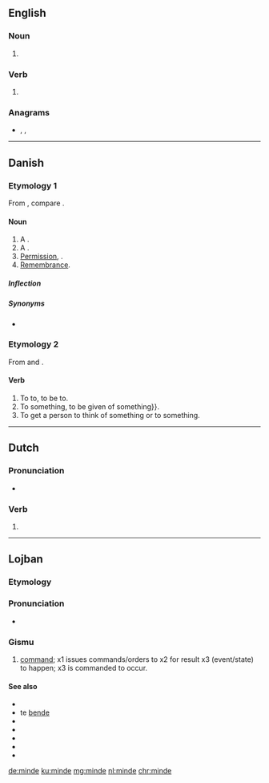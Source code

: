 {{also|Minde}}
==English==

===Noun===
{{en-noun}}

# {{obsolete spelling of|mind|lang=en}}

===Verb===
{{head|en|verb}}

# {{obsolete spelling of|mind|lang=en}}

===Anagrams===
* {{l|en|denim}}, {{l|en|EDMIn}}, {{l|en|mined}}

----

==Danish==

===Etymology 1===
From {{etyl|non|da}} {{m|non|minni}}, compare {{cog|en|mind}}.

====Noun====
{{da-noun|t|r}}
# A {{l|en|memory}}.
# A {{l|en|memorial}}.
# [[permission#English|Permission]], {{l|en|consent}}.
# [[remembrance#English|Remembrance]].

=====Inflection=====
{{da-noun-infl|t|r}}

=====Synonyms=====
* {{l|da|erindring}}

===Etymology 2===
From {{etyl|non|da}} {{m|non|minna}} and {{m|non|minnast}}.

====Verb====
{{da-verb|mind|minde|minder|mindede|har|mindet}}
# To {{l|en|relate}} to, to be {{l|en|similar}} to.
# To {{l|en|remember}} something, to be given {{l|en|remembrance}} of something}}.
# To get a person to think of something {{l|en|similar}} or {{l|en|identical}} to something.

----

==Dutch==

===Pronunciation===
* {{audio|Nl-minde.ogg|Audio|lang=nl}}

===Verb===
{{nl-verb-form}}

# {{nl-verb form of|n=sg|t=past|m=ind+subj|minnen}}

----

==Lojban==

===Etymology===
{{jbo-etym
|zh='''min'''|zh_t=命|zh_tr=mìng
|en=ka'''m'''a'''nd'''|en_t=command
|hi=a'''de'''c|hi_t=आदेश|hi_tr=ādēśa
|es='''m'''a'''nd'''|es_t=mandar
}}

===Pronunciation===
* {{IPA|/ˈminde/|lang=jbo}}

===Gismu===
{{jbo-gismu|mid|mi'e}}

# [[command]]; x1 issues commands/orders to x2 for result x3 (event/state) to happen; x3 is commanded to occur.

====See also====
* {{l|jbo|lacri}}
* te [[bende]]
* {{l|jbo|jatna}}
* {{l|jbo|ralju}}
* {{l|jbo|jitro}}
* {{l|jbo|turni}}
* {{l|jbo|tinbe}}

[[de:minde]]
[[ku:minde]]
[[mg:minde]]
[[nl:minde]]
[[chr:minde]]